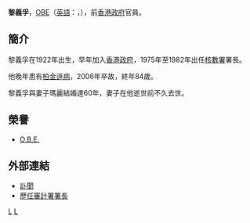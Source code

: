 '''黎義孚'''，[[OBE|OBE]]（[[英語|英語]]：{{lang|en|'''Gordon Evershed Lyth'''}}，{{bd|1922年||2006年|catIdx=L}}），前[[香港政府|香港政府]]官員。

==簡介==
黎義孚在1922年出生，早年加入[[香港政府|香港政府]]，1975年至1982年出任[[審計署_(香港)|核數署]]署長。

他晚年患有[[柏金遜病|柏金遜病]]，2006年卒故，終年84歲。

黎義孚與妻子瑪麗結婚達60年，妻子在他逝世前不久去世。

==榮譽==
* [[OBE|O.B.E.]]

==外部連結==
* [http://announcements.telegraph.co.uk/deaths/01-Jan-1990/02-Feb-2008/hong~kong/3/announcement7375.aspx 訃聞]
* [http://www.aud.gov.hk/chi/aboutus/about_history.htm 歷任審計署署長]{{Wayback|url=http://www.aud.gov.hk/chi/aboutus/about_history.htm |date=20080216012120 }}

{{s-start}}
{{s-off}}
{{s-bef | before=[[華爾雅|華爾雅]]}}
{{s-ttl | title=[[審計署_(香港)|審計署]]署長 | years=1975年–1982年}}
{{s-aft | after=[[司徒勤|司徒勤]]}}
{{end box}}

[[Category:OBE勳銜|L]]
[[Category:前香港政府官員|L]]